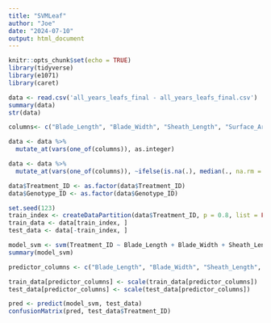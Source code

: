 ```yaml
---
title: "SVMLeaf"
author: "Joe"
date: "2024-07-10"
output: html_document
---
```


```r
knitr::opts_chunk$set(echo = TRUE)
library(tidyverse)
library(e1071)
library(caret)
```

```r
data <- read.csv('all_years_leafs_final - all_years_leafs_final.csv')
summary(data)
str(data)
```

```r
columns<- c("Blade_Length", "Blade_Width", "Sheath_Length", "Surface_Area", "Leaf_No")

data <- data %>%
  mutate_at(vars(one_of(columns)), as.integer)

data <- data %>%
  mutate_at(vars(one_of(columns)), ~ifelse(is.na(.), median(., na.rm = TRUE), .))

data$Treatment_ID <- as.factor(data$Treatment_ID)
data$Genotype_ID <- as.factor(data$Genotype_ID)

set.seed(123)
train_index <- createDataPartition(data$Treatment_ID, p = 0.8, list = FALSE)
train_data <- data[train_index, ]
test_data <- data[-train_index, ]

model_svm <- svm(Treatment_ID ~ Blade_Length + Blade_Width + Sheath_Length + Surface_Area + Leaf_No + Genotype_ID, data=train_data)
summary(model_svm)

predictor_columns <- c("Blade_Length", "Blade_Width", "Sheath_Length", "Surface_Area", "Leaf_No")

train_data[predictor_columns] <- scale(train_data[predictor_columns])
test_data[predictor_columns] <- scale(test_data[predictor_columns])

pred <- predict(model_svm, test_data)
confusionMatrix(pred, test_data$Treatment_ID)
```

